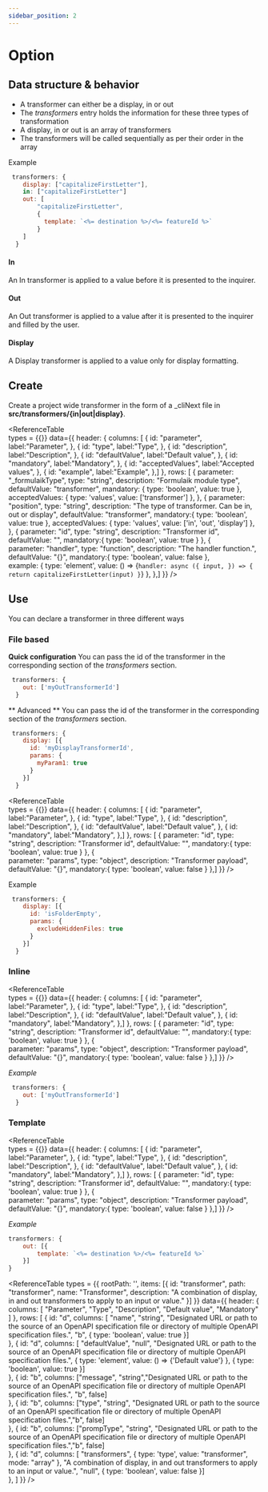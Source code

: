 ```yaml
---
sidebar_position: 2
---
```



# Option

## Data structure & behavior
- A transformer can either be a display, in or out
- The <i>transformers</i> entry holds the information for these three types of transformation
- A display, in or out is an array of transformers
- The transformers will be called sequentially as per their order in the array

Example
```js
 transformers: {
    display: ["capitalizeFirstLetter"],
    in: ["capitalizeFirstLetter"]
    out: [
        "capitalizeFirstLetter",
        {
          template: `<%= destination %>/<%= featureId %>`
        }
    ]
  }
```

#### In
An In transformer is applied to a value before it is presented to the inquirer.
#### Out
An Out transformer is applied to a value after it is presented to the inquirer and filled by the user.
#### Display
A Display transformer is applied to a value only for display formatting.


## Create
Create a project wide transformer in the form of a _cliNext file in <b>src/transformers/{in|out|display}</b>.

<ReferenceTable    
    types = {{}}
    data={{
        header: {
            columns: [
                {
                    id: "parameter",
                    label:"Parameter", 
                },
                {
                    id: "type",
                    label:"Type", 
                },
                {
                    id: "description",
                    label:"Description", 
                },
                {
                    id: "defaultValue",
                    label:"Default value", 
                },
                {
                    id: "mandatory",
                    label:"Mandatory", 
                },
                {
                    id: "acceptedValues",
                    label:"Accepted values", 
                },
                {
                    id: "example",
                    label:"Example", 
                },] 
        },
        rows: 
        [
            {
                parameter: "_formulaikType", 
                type: "string", 
                description: "Formulaik module type", 
                defaultValue: "transformer",
                mandatory: {
                    type: 'boolean',
                    value: true
                },
                acceptedValues: {
                    type: 'values',
                    value: ['transformer']
                },
            },
            {
                parameter: "position", 
                type: "string", 
                description: "The type of transformer. Can be in, out or display", 
                defaultValue: "transformer",
                mandatory:{
                    type: 'boolean',
                    value: true
                },
                acceptedValues: {
                    type: 'values',
                    value: ['in', 'out', 'display']
                },
            },
            {
                parameter: "id", 
                type: "string", 
                description: "Transformer id", 
                defaultValue: "",
                mandatory:{
                    type: 'boolean',
                    value: true
                }
            },
            {            
                parameter: "handler", 
                type: "function", 
                description: "The handler function.", 
                defaultValue: "{}",
                mandatory:{
                    type: 'boolean',
                    value: false
                },                
                example: {
                    type: 'element',
                    value: () => <bloc>{`handler: async ({ input, }) => {
                        return capitalizeFirstLetter(input)
                    }`}</bloc>
                },
            },]
    }} />

## Use
You can declare a transformer in three different ways

### File based

**Quick configuration**
You can pass the id of the transformer in the corresponding section of the <i>transformers</i> section.

```js
 transformers: {
    out: ['myOutTransformerId']
  }
```

** Advanced **
You can pass the id of the transformer in the corresponding section of the <i>transformers</i> section.

```js
 transformers: {
    display: [{
      id: 'myDisplayTransformerId',
      params: {
        myParam1: true
      }
    }]
  }
```

<ReferenceTable    
    types = {{}}
    data={{
        header: {
            columns: [
                {
                    id: "parameter",
                    label:"Parameter", 
                },
                {
                    id: "type",
                    label:"Type", 
                },
                {
                    id: "description",
                    label:"Description", 
                },
                {
                    id: "defaultValue",
                    label:"Default value", 
                },
                {
                    id: "mandatory",
                    label:"Mandatory", 
                },] 
        },
        rows: 
        [
            {
                parameter: "id", 
                type: "string", 
                description: "Transformer id", 
                defaultValue: "",
                mandatory:{
                    type: 'boolean',
                    value: true
                }
            },
            {            
                parameter: "params", 
                type: "object", 
                description: "Transformer payload", 
                defaultValue: "{}",
                mandatory:{
                    type: 'boolean',
                    value: false
                }
            },]
    }} />

Example
```js
 transformers: {
    display: [{
      id: 'isFolderEmpty',
      params: {
        excludeHiddenFiles: true
      }
    }]
  }
```

### Inline

<ReferenceTable    
    types = {{}}
    data={{
        header: {
            columns: [
                {
                    id: "parameter",
                    label:"Parameter", 
                },
                {
                    id: "type",
                    label:"Type", 
                },
                {
                    id: "description",
                    label:"Description", 
                },
                {
                    id: "defaultValue",
                    label:"Default value", 
                },
                {
                    id: "mandatory",
                    label:"Mandatory", 
                },] 
        },
        rows: 
        [
            {
                parameter: "id", 
                type: "string", 
                description: "Transformer id", 
                defaultValue: "",
                mandatory:{
                    type: 'boolean',
                    value: true
                }
            },
            {            
                parameter: "params", 
                type: "object", 
                description: "Transformer payload", 
                defaultValue: "{}",
                mandatory:{
                    type: 'boolean',
                    value: false
                }
            },]
    }} />

<i>Example</i>

```js
 transformers: {
    out: ['myOutTransformerId']
  }
```

### Template

<ReferenceTable    
    types = {{}}
    data={{
        header: {
            columns: [
                {
                    id: "parameter",
                    label:"Parameter", 
                },
                {
                    id: "type",
                    label:"Type", 
                },
                {
                    id: "description",
                    label:"Description", 
                },
                {
                    id: "defaultValue",
                    label:"Default value", 
                },
                {
                    id: "mandatory",
                    label:"Mandatory", 
                },] 
        },
        rows: 
        [
            {
                parameter: "id", 
                type: "string", 
                description: "Transformer id", 
                defaultValue: "",
                mandatory:{
                    type: 'boolean',
                    value: true
                }
            },
            {            
                parameter: "params", 
                type: "object", 
                description: "Transformer payload", 
                defaultValue: "{}",
                mandatory:{
                    type: 'boolean',
                    value: false
                }
            },]
    }} />

<i>Example</i>

```js
transformers: {
    out: [{
        template: `<%= destination %>/<%= featureId %>`
    }]
}
```



<ReferenceTable
types = {{
    rootPath: '',
    items: [{
        id: "transformer",
        path: "transformer",
        name: "Transformer",
        description: "A combination of display, in and out transformers to apply to an input or value."
    }]
}}
 data={{
    header: {
        columns: [
            "Parameter", 
            "Type", 
            "Description", 
            "Default value", 
            "Mandatory"
            ] 
    },
    rows: 
    [
        {
            id: "d",
            columns: [
                "name", 
                "string", 
                "Designated URL or path to the source of an OpenAPI specification file or directory of multiple OpenAPI specification files.", 
                "b", 
                {
                    type: 'boolean',
                    value: true
                }]        
        },
        {
            id: "d",
            columns: [
                "defaultValue", 
                "null", 
                "Designated URL or path to the source of an OpenAPI specification file or directory of multiple OpenAPI specification files.", 
                {
                    type: 'element',
                    value: () => <span className='font-bold'>{'Default value'}</span>
                }, 
                {
                    type: 'boolean',
                    value: true
                }]        
        },
        {
            id: "b",
            columns: ["message", "string","Designated URL or path to the source of an OpenAPI specification file or directory of multiple OpenAPI specification files.", "b", false]        
        },
        {
            id: "b",
            columns: ["type", "string", "Designated URL or path to the source of an OpenAPI specification file or directory of multiple OpenAPI specification files.","b", false]        
        },
        {
            id: "b",
            columns: ["prompType", "string", "Designated URL or path to the source of an OpenAPI specification file or directory of multiple OpenAPI specification files.","b", false]        
        },
         {
            id: "d",
            columns: [
                "transformers", 
                {
                    type: 'type',
                    value: "transformer",
                    mode: "array"
                }, 
                "A combination of display, in and out transformers to apply to an input or value.", 
                "null", 
                {
                    type: 'boolean',
                    value: false
                }]        
        },
        ]
}} />